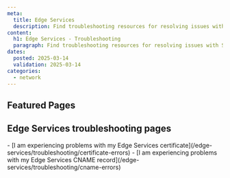 ```yaml
---
meta:
  title: Edge Services
  description: Find troubleshooting resources for resolving issues with Scaleway Edge Services. Get your pipelines running smoothly with our guides.
content:
  h1: Edge Services - Troubleshooting
  paragraph: Find troubleshooting resources for resolving issues with Scaleway Edge Services. Get your pipelines running smoothly with our guides.
dates:
  posted: 2025-03-14
  validation: 2025-03-14
categories:
  - network
---
```


<ProductHeader
  productName="Edge Services troubleshooting"
  productLogo="edgeServices"
  description="Learn how to fix the most common issues with Scaleway Edge Services."
/>

## Featured Pages

<Grid>
    <DefaultCard
      title="Edge Services FAQ"
      description="Answers to common questions"
      url="/edge-services/faq"
      label="See more"
    />
    <DefaultCard
      title="SSL/TLS certificate for Edge Services"
      description="Everything you need to know"
      url="/edge-services/reference-content/ssl-tls-certificate/"
      label="See more"
    />
    <DefaultCard
      title="Understanding pricing"
      description="Find out how Edge Services is billed"
      url="/edge-services/reference-content/understanding-pricing/"
      label="See more"
    />
</Grid>
<Grid>
    <DefaultCard
      title="CNAME records"
      description="Set them up for custom domains"
      url="/edge-services/reference-content/cname-record/"
      label="See more"
    />
    <DefaultCard
      title="Solving certificate issues"
      description="Tips and troubleshooting"
      url="/edge-services/troubleshooting/certificate-errors/"
      label="See more"
    />
    <DefaultCard
      title="Solving CNAME errors"
      description="Get solutions for common issues"
      url="/edge-services/troubleshooting/cname-errors/"
      label="See more"
    />
</Grid>

## Edge Services troubleshooting pages

<LinksList>
  - [I am experiencing problems with my Edge Services certificate](/edge-services/troubleshooting/certificate-errors)
  - [I am experiencing problems with my Edge Services CNAME record](/edge-services/troubleshooting/cname-errors)
</LinksList>
